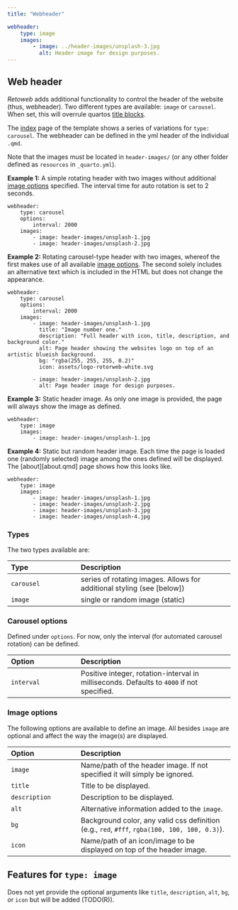 ```yaml
---
title: "Webheader"

webheader:
    type: image
    images:
        - image: ../header-images/unsplash-3.jpg
          alt: Header image for design purposes.
---
```



## Web header

_Retoweb_ adds additional functionality to control the header of the website
(thus, webheader). Two different types are available: `image` or `carousel`.
When set, this will overrule quartos [title blocks](https://quarto.org/docs/authoring/title-blocks.html).

The [index](../index.qmd) page of the template shows a series of variations for
`type: carousel`. The webheader can be defined in the yml header of the
individual `.qmd`.

::: {.callout-info}
Note that the images must be located in `header-images/` (or any
other folder defined as `resources` in `_quarto.yml`).
:::

**Example 1:** A simple rotating header with two images without
additional [image options](#image-options) specified. The interval
time for auto rotation is set to 2 seconds.

```
webheader:
    type: carousel
    options:
        interval: 2000
    images:
        - image: header-images/unsplash-1.jpg
        - image: header-images/unsplash-2.jpg
```

**Example 2:** Rotating carousel-type header with two images, whereof the first
makes use of all available [image options](#image-options). The second solely
includes an alternative text which is included in the HTML but does not change
the appearance.

```
webheader:
    type: carousel
    options:
        interval: 2000
    images:
        - image: header-images/unsplash-1.jpg
          title: "Image number one."
          description: "Full header with icon, title, description, and background color."
          alt: Page header showing the websites logo on top of an artistic blueish background.
          bg: "rgba(255, 255, 255, 0.2)"
          icon: assets/logo-rotorweb-white.svg

        - image: header-images/unsplash-2.jpg
          alt: Page header image for design purposes.
```

**Example 3:** Static header image. As only one image is provided,
the page will always show the image as defined.

```
webheader:
    type: image
    images:
        - image: header-images/unsplash-1.jpg
```

**Example 4:** Static but random header image. Each time the page is loaded
one (randomly selected) image among the ones defined will be displayed.
The [about][about.qmd] page shows how this looks like.

```
webheader:
    type: image
    images:
        - image: header-images/unsplash-1.jpg
        - image: header-images/unsplash-2.jpg
        - image: header-images/unsplash-3.jpg
        - image: header-images/unsplash-4.jpg
```



### Types

The two types available are:

| Type           |  Description                      |
|:---------------|:----------------------------------|
| `carousel`     | series of rotating images. Allows for additional styling (see [below]) |
| `image`        | single or random image (static)   |


### Carousel options

Defined under `options`. For now, only the interval (for automated
carousel rotation) can be defined.

| Option         |  Description                      |
|:---------------|:----------------------------------|
| `interval`     | Positive integer, rotation-interval in milliseconds. Defaults to `4000` if not specified. |


### Image options

The following options are available to define an image.
All besides `image` are optional and affect the way
the image(s) are displayed.

| Option         |  Description                      |
|:---------------|:----------------------------------|
| `image`        | Name/path of the header image. If not specified it will simply be ignored.  |
| `title`        | Title to be displayed.            |
| `description`  | Description to be displayed.      |
| `alt`          | Alternative information added to the `image`. |
| `bg`           | Background color, any valid css definition (e.g., `red`, `#fff`, `rgba(100, 100, 100, 0.3)`). |
| `icon`         | Name/path of an icon/image to be displayed on top of the header image. |


::: {.callout-caution}
# Features for `type: image`

Does not yet provide the optional arguments like `title`, `description`,
`alt`, `bg`, or `icon` but will be added (TODO(R)).
:::

